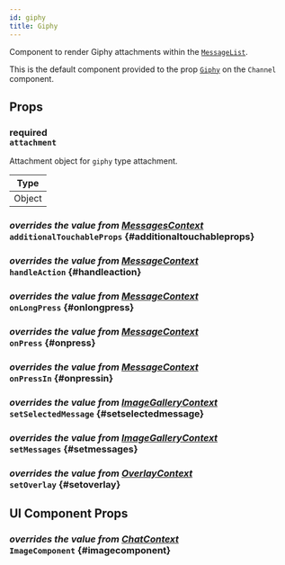 ```yaml
---
id: giphy
title: Giphy
---
```





Component to render Giphy attachments within the [`MessageList`](../message-list-components/message-list.mdx).

This is the default component provided to the prop [`Giphy`](../../../ui-components/channel#giphy) on the `Channel` component.

## Props

### <div class="label description required">required</div> `attachment`

Attachment object for `giphy` type attachment.

| Type   |
| ------ |
| Object |

### <div class="label description">_overrides the value from [MessagesContext](../../../ui-components/contexts/messages-context#additionaltouchableprops)_</div> `additionalTouchableProps` {#additionaltouchableprops}

<AdditionalTouchableProps />

### <div class="label description">_overrides the value from [MessageContext](../../../ui-components/contexts/message-context#handleaction)_</div> `handleAction` {#handleaction}

<HandleAction />

### <div class="label description">_overrides the value from [MessageContext](../../../ui-components/contexts/message-context#onlongpress)_</div> `onLongPress` {#onlongpress}

<OnLongPress />

### <div class="label description">_overrides the value from [MessageContext](../../../ui-components/contexts/message-context#onpress)_</div> `onPress` {#onpress}

<OnPress />

### <div class="label description">_overrides the value from [MessageContext](../../../ui-components/contexts/message-context#onpressin)_</div> `onPressIn` {#onpressin}

<OnPressIn />

### <div class="label description">_overrides the value from [ImageGalleryContext](../../../ui-components/contexts/image-gallery-context#setimage)_</div> `setSelectedMessage` {#setselectedmessage}

<SetSelectedMessage />

### <div class="label description">_overrides the value from [ImageGalleryContext](../../../ui-components/contexts/image-gallery-context#setimages)_</div> `setMessages` {#setmessages}

<SetMessages />

### <div class="label description">_overrides the value from [OverlayContext](../../../ui-components/contexts/overlay-context#setoverlay)_</div> `setOverlay` {#setoverlay}

<SetOverlay />

## UI Component Props

### <div class="label description">_overrides the value from [ChatContext](../../../ui-components/contexts/chat-context#imagecomponent)_</div> `ImageComponent` {#imagecomponent}

<ImageComponent />
